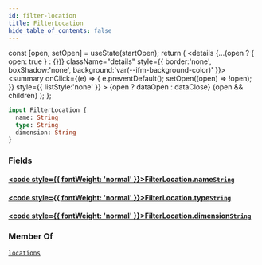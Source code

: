 ```yaml
---
id: filter-location
title: FilterLocation
hide_table_of_contents: false
---
```









  const [open, setOpen] = useState(startOpen);
  return (
    <details {...(open ? { open: true } : {})} className="details" style={{ border:'none', boxShadow:'none', background:'var(--ifm-background-color)' }}>
      <summary
        onClick={(e) => {
          e.preventDefault();
          setOpen((open) => !open);
        }}
        style={{ listStyle:'none' }}
      >
      {open ? dataOpen : dataClose}
      </summary>
      {open && children}
    </details>
  );
};











```graphql
input FilterLocation {
  name: String
  type: String
  dimension: String
}
```




### Fields

#### [<code style={{ fontWeight: 'normal' }}>FilterLocation.<b>name</b></code>](#)<Bullet />[`String`](/scalars/string) <Badge class="badge badge--secondary" text="scalar"/> 
> 
> 
> 
> 

#### [<code style={{ fontWeight: 'normal' }}>FilterLocation.<b>type</b></code>](#)<Bullet />[`String`](/scalars/string) <Badge class="badge badge--secondary" text="scalar"/> 
> 
> 
> 
> 

#### [<code style={{ fontWeight: 'normal' }}>FilterLocation.<b>dimension</b></code>](#)<Bullet />[`String`](/scalars/string) <Badge class="badge badge--secondary" text="scalar"/> 
> 
> 
> 
> 



### Member Of

[`locations`](/queries/locations)  <Badge class="badge badge--secondary" text="query"/>

